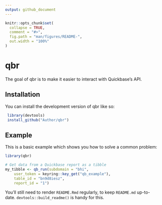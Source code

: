 ```yaml
---
output: github_document
---
```


<!-- README.md is generated from README.Rmd. Please edit that file -->

```r
knitr::opts_chunk$set(
  collapse = TRUE,
  comment = "#>",
  fig.path = "man/figures/README-",
  out.width = "100%"
)
```

# qbr

<!-- badges: start -->
<!-- badges: end -->

The goal of qbr is to make it easier to interact with Quickbase's API.

## Installation

You can install the development version of qbr like so:

``` r
 library(devtools)
 install_github("Author/qbr")
```

## Example

This is a basic example which shows you how to solve a common problem:

```r
library(qbr)

# Get data from a Quickbase report as a tibble
my_tibble <- qb_run(subdomain = "bhi",
    user_token = keyring::key_get("qb_example"),
    table_id = "bn9d8iesz",
    report_id = "1")
```

You'll still need to render `README.Rmd` regularly, to keep `README.md` up-to-date. `devtools::build_readme()` is handy for this. 
